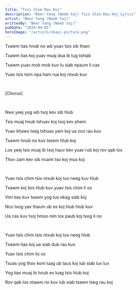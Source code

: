 ```yaml
---
title: "Tsis Chim Rau Koj"
description: "Beer Yang (Neeb Yaj) Tsis Chim Rau Koj Lyrics"
artist: "Beer Yang (Neeb Yaj)"
writtenBy: "Beer Yang (Neeb Yaj)"
pubDate: "2024-04-01"
heroImage: "/artists/nkauj-picture.png"
---
```


Txawm tias hnub no wb yuav tsis sib tham

Txawm tias koj yuav muaj dua ib tug tshiab

Txawm yuav mob mob kuv lu siab npaum li cas

Yuav tsis tsim npa ham rua koj ntxub kuv

<br />

[Chorus]

<br />

Nws yeej yog wb txoj kev sib hlub

Tsis muaj hnub tshuav koj txoj kev phem

Yuav khaws tseg txhuas yam koj ua zoo rau kuv

Txawm hnub no kuv tseem hlub koj

Los yeej tsis muaj ib txoj hauv kev yuav rub koj rov qab los

Thov zam kev sib ncaim tso koj mus koj

<br />

Yuav tsis chim tsis ntxub koj tus neeg kuv hlub

Txawm koj tsis hlub kuv yuav tsis chim li os

Vim tias kuv tseem yog tus nkag siab koj

Nco txog yav thaum ub es koj hlub hlub kuv

Ua cas kuv txoj hmoo nim los paub koj txog li no

<br />

Yuav tsis chim tsis ntxub koj tus neeg hlub

Txawm tias koj ua siab dub rau kuv

Yuav tsis chim lis os

Tsuas yog thov kom luag ub taus koj lub siab luv luv

Yog tias muaj ib hnub es luag tsis hlub koj

Rov qab los ntawm no kuv lub siab tseem tseg rau koj
